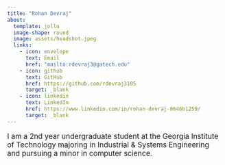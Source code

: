```yaml
---
title: "Rohan Devraj"
about: 
  template: jolla
  image-shape: round
  image: assets/headshot.jpeg
  links: 
    - icon: envelope
      text: Email
      href: "mailto:rdevraj3@gatech.edu"
    - icon: github
      text: GitHub
      href: https://github.com/rdevraj3105
      target: _blank
    - icon: linkedin
      text: LinkedIn
      href: https://www.linkedin.com/in/rohan-devraj-8646b1259/
      target: _blank
---
```


<style>
.large-text {
  font-size: 1.2em;
}
</style>

<p class="large-text">
I am a 2nd year undergraduate student at the Georgia Institute of Technology 
majoring in Industrial & Systems Engineering and pursuing a minor in computer science.
</p>